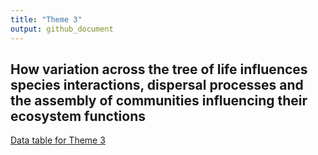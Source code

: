 ```yaml
---
title: "Theme 3"
output: github_document
---
```


## How variation across the tree of life influences species interactions, dispersal processes and the assembly of communities influencing their ecosystem functions

[Data table for Theme 3](https://docs.google.com/spreadsheets/d/1uzynWDDNeQ5gO2KXgn_EYNeGsWQNk_kUc6D1uNnu6XQ/edit?usp=sharing)